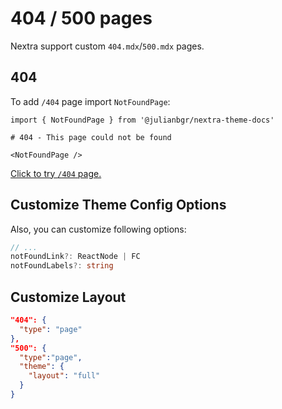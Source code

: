 # 404 / 500 pages

Nextra support custom `404.mdx`/`500.mdx` pages.

## 404

To add `/404` page import `NotFoundPage`:

```mdx filename="pages/404.mdx"
import { NotFoundPage } from '@julianbgr/nextra-theme-docs'

# 404 - This page could not be found

<NotFoundPage />
```

[Click to try `/404` page.](/this-page-not-exist-trust-me)

## Customize Theme Config Options

Also, you can customize following options:

```ts
// ...
notFoundLink?: ReactNode | FC
notFoundLabels?: string
```

## Customize Layout

```json filename="meta.json"
"404": {
  "type": "page"
},
"500": {
  "type":"page",
  "theme": {
    "layout": "full"
  }
}
```
